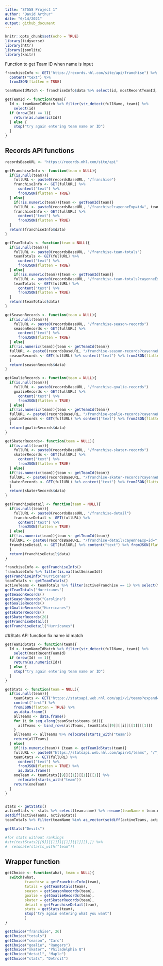 ```yaml
---
title: "ST558 Project 1"
author: "David Arthur"
date: "6/14/2021"
output: github_document
---
```


```r
knitr::opts_chunk$set(echo = TRUE)
library(tidyverse)
library(httr)
library(jsonlite)
library(knitr)
```

Function to get Team ID when name is input
```r
franchiseInfo <- GET("https://records.nhl.com/site/api/franchise") %>% 
  content("text") %>% 
  fromJSON(flatten = TRUE)

teamNameIdMatch <- franchiseInfo$data %>% select(id, mostRecentTeamId, fullName)

getTeamId <- function(team){
  Id <- teamNameIdMatch %>% filter(str_detect(fullName, team)) %>%
    select(id)
  if (nrow(Id) == 1){
    return(as.numeric(Id))
  } else {
    stop("try again entering team name or ID")
  }
}
```

## Records API functions
```r
recordsBaseURL <- "https://records.nhl.com/site/api"

getFranchiseInfo <- function(team = NULL){
  if(is.null(team)){
    fullURL <- paste0(recordsBaseURL, "/franchise")
    franchiseInfo <- GET(fullURL) %>%
      content("text") %>%
      fromJSON(flatten = TRUE)
  } else{
    if(!is.numeric(team)){team <- getTeamId(team)}
    fullURL <- paste0(recordsBaseURL, "/franchise?cayenneExp=id=", team)
    franchiseInfo <- GET(fullURL) %>%
      content("text") %>%
      fromJSON(flatten = TRUE)
  }
  return(franchiseInfo$data)
}

getTeamTotals <- function(team = NULL){
  if(is.null(team)){
    fullURL <- paste0(recordsBaseURL, "/franchise-team-totals")
    teamTotals <- GET(fullURL) %>%
      content("text") %>%
      fromJSON(flatten = TRUE)
  } else{
    if(!is.numeric(team)){team <- getTeamId(team)}
    fullURL <- paste0(recordsBaseURL, "/franchise-team-totals?cayenneExp=franchiseId=", team)
    teamTotals <- GET(fullURL) %>%
      content("text") %>%
      fromJSON(flatten = TRUE)
  }
  return(teamTotals$data)
}

getSeasonRecords <- function(team = NULL){
  if(is.null(team)){
    fullURL <- paste0(recordsBaseURL, "/franchise-season-records")
    seasonRecords <- GET(fullURL) %>%
      content("text") %>%
      fromJSON(flatten = TRUE)
  } else{
  if(!is.numeric(team)){team <- getTeamId(team)}
  fullURL <- paste0(recordsBaseURL, "/franchise-season-records?cayenneExp=franchiseId=", team)
  seasonRecords <- GET(fullURL) %>% content("text") %>% fromJSON(flatten = TRUE)
  }
  return(seasonRecords$data)
}

getGoalieRecords <- function(team = NULL){
  if(is.null(team)){
    fullURL <- paste0(recordsBaseURL, "/franchise-goalie-records")
    goalieRecords <- GET(fullURL) %>%
      content("text") %>%
      fromJSON(flatten = TRUE)
  } else{
  if(!is.numeric(team)){team <- getTeamId(team)}
  fullURL <- paste0(recordsBaseURL, "/franchise-goalie-records?cayenneExp=franchiseId=", team)
  goalieRecords <- GET(fullURL) %>% content("text") %>% fromJSON(flatten = TRUE)
  }
  return(goalieRecords$data)
}

getSkaterRecords<- function(team = NULL){
  if(is.null(team)){
    fullURL <- paste0(recordsBaseURL, "/franchise-skater-records")
    skaterRecords <- GET(fullURL) %>%
      content("text") %>%
      fromJSON(flatten = TRUE)
  } else{
  if(!is.numeric(team)){team <- getTeamId(team)}
  fullURL <- paste0(recordsBaseURL, "/franchise-skater-records?cayenneExp=franchiseId=", team)
  skaterRecords <- GET(fullURL) %>% content("text") %>% fromJSON(flatten = TRUE)
  }
  return(skaterRecords$data)
}

getFranchiseDetail <- function(team = NULL){
  if(is.null(team)){
    fullURL <- paste0(recordsBaseURL, "/franchise-detail")
    franchiseDetail <- GET(fullURL) %>%
      content("text") %>%
      fromJSON(flatten = TRUE)
  } else{
  if(!is.numeric(team)){team <- getTeamId(team)}
  fullURL <- paste0(recordsBaseURL, "/franchise-detail?cayenneExp=id=", team)
  franchiseDetail <- GET(fullURL) %>% content("text") %>% fromJSON(flatten = TRUE)
  }
  return(franchiseDetail$data)
}

franchiseInfo <- getFranchiseInfo()
franchiseInfo %>% filter(is.na(lastSeasonId))
getFranchiseInfo("Hurricanes")
teamTotals <- getTeamTotals()
activeTeams <- teamTotals %>% filter(activeFranchise == 1) %>% select(teamName) %>% distinct()
getTeamTotals("Hurricanes")
getSeasonRecords()
getSeasonRecords("Carolina")
getGoalieRecords()
getGoalieRecords("Hurricanes")
getSkaterRecords()
getSkaterRecords(26)
getFranchiseDetail()
getFranchiseDetail("Hurricanes")

```


##Stats API function
fix name id match
```r
getTeamIdStats <- function(team){
  Id <- teamNameIdMatch %>% filter(str_detect(fullName, team)) %>%
    select(mostRecentTeamId)
  if (nrow(Id) == 1){
    return(as.numeric(Id))
  } else {
    stop("try again entering team name or ID")
  }
}

getStats <- function(team = NULL){
  if(is.null(team)){
    teamStats <- GET("https://statsapi.web.nhl.com/api/v1/teams?expand=team.stats") %>%
    content("text") %>%
    fromJSON(flatten = TRUE) %>%
    as.data.frame()
    allTeams <- data.frame()
    for (i in seq_along(teamStats$teams.id)){
      allTeams <- bind_rows(allTeams, teamStats[[9]][[i]][[1]][[1]])
    }
    allTeams <- allTeams %>% relocate(starts_with("team"))
    return(allTeams)
  } else{
    if(!is.numeric(team)) {team <- getTeamIdStats(team)}
    fullURL <- paste0("https://statsapi.web.nhl.com/api/v1/teams", "/", team, "?expand=team.stats")
    teamStats <- GET(fullURL) %>%
      content("text") %>%
      fromJSON(flatten = TRUE) %>%
      as.data.frame()
    oneTeam <- teamStats[[9]][[1]][[1]][[1]] %>%
      relocate(starts_with("team"))
    return(oneTeam)
  }
}


stats <- getStats()
activeStats <- stats %>% select(team.name) %>% rename(teamName = team.name) %>% distinct
setdiff(activeTeams, activeStats)
teamTotals %>% filter(teamName %in% as_vector(setdiff(activeTeams, activeStats))) %>% select(teamName) %>% n_distinct()

getStats("Devils")

#for stats without rankings
#str(testStats2[[9]][[11]][[1]][[1]][1,]) %>%
#  relocate(starts_with("team"))
```

## Wrapper function
```r
getChoice <- function(what, team = NULL){
  switch(what,
         franchise = getFranchiseInfo(team),
         totals = getTeamTotals(team),
         season = getSeasonRecords(team),
         goalie = getGoalieRecords(team),
         skater = getSkaterRecords(team),
         detail = getFranchiseDetail(team),
         stats = getStats(team),
         stop("try again entering what you want")
         )
}

getChoice("franchise", 26)
getChoice("totals")
getChoice("season", "Caro")
getChoice("goalie", "Rangers")
getChoice("skater", "Philadelphia Q")
getChoice("detail", "Maple")
getChoice("stats", "Detroit")

```

